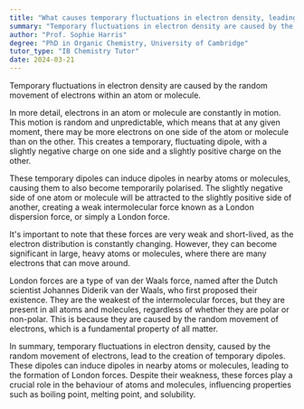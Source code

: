 ```yaml
---
title: "What causes temporary fluctuations in electron density, leading to London forces?"
summary: "Temporary fluctuations in electron density are caused by the random movement of electrons within an atom or molecule."
author: "Prof. Sophie Harris"
degree: "PhD in Organic Chemistry, University of Cambridge"
tutor_type: "IB Chemistry Tutor"
date: 2024-03-21
---
```


Temporary fluctuations in electron density are caused by the random movement of electrons within an atom or molecule.

In more detail, electrons in an atom or molecule are constantly in motion. This motion is random and unpredictable, which means that at any given moment, there may be more electrons on one side of the atom or molecule than on the other. This creates a temporary, fluctuating dipole, with a slightly negative charge on one side and a slightly positive charge on the other.

These temporary dipoles can induce dipoles in nearby atoms or molecules, causing them to also become temporarily polarised. The slightly negative side of one atom or molecule will be attracted to the slightly positive side of another, creating a weak intermolecular force known as a London dispersion force, or simply a London force.

It's important to note that these forces are very weak and short-lived, as the electron distribution is constantly changing. However, they can become significant in large, heavy atoms or molecules, where there are many electrons that can move around.

London forces are a type of van der Waals force, named after the Dutch scientist Johannes Diderik van der Waals, who first proposed their existence. They are the weakest of the intermolecular forces, but they are present in all atoms and molecules, regardless of whether they are polar or non-polar. This is because they are caused by the random movement of electrons, which is a fundamental property of all matter.

In summary, temporary fluctuations in electron density, caused by the random movement of electrons, lead to the creation of temporary dipoles. These dipoles can induce dipoles in nearby atoms or molecules, leading to the formation of London forces. Despite their weakness, these forces play a crucial role in the behaviour of atoms and molecules, influencing properties such as boiling point, melting point, and solubility.
    